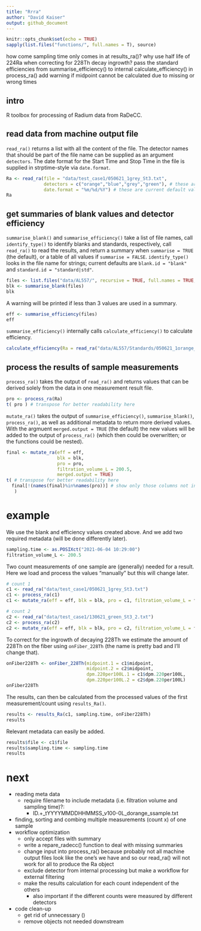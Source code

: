 ```yaml
---
title: "Rrra"
author: "David Kaiser"
output: github_document
---
```


```r
knitr::opts_chunk$set(echo = TRUE)
sapply(list.files("functions/", full.names = T), source)
```

how come sampling time only comes in at results_ra()?
why use half life of 224Ra when correcting for 228Th decay ingrowth?
pass the standard efficiencies from summarise_efficiency() to internal calculate_efficiency()
in process_ra() add warning if midpoint cannot be calculated due to missing or wrong times

## intro
R toolbox for processing of Radium data from RaDeCC.

## read data from machine output file
`read_ra()` returns a list with all the content of the file. The detector names that should be part of the file name can be supplied as an argument `detectors`. The date format for the Start Time and Stop Time in the file is supplied in strptime-style via `date.format`.

```r
Ra <- read_ra(file = "data/test_case1/050621_1grey_St3.txt",
              detectors = c("orange","blue","grey","green"), # these are current default values in the function
              date.format = "%m/%d/%Y") # these are current default values in the function
Ra
```

## get summaries of blank values and detector efficiency 
`summarise_blank()` and `summarise_efficiency()` take a list of file names, call `identify_type()` to identify blanks and standards, respectively, call `read_ra()` to read the results, and return a summary when `summarise = TRUE` (the default), or a table of all values if `summarise = FALSE`. `identify_type()` looks in the file name for strings; current defaults are `blank.id = "blank"` and `standard.id = "standard|std"`.

```r
files <- list.files("data/AL557/", recursive = TRUE, full.names = TRUE, pattern = ".txt$")
blk <- summarise_blank(files)
blk
```

A warning will be printed if less than 3 values are used in a summary.

```r
eff <- summarise_efficiency(files)
eff
```

`summarise_efficiency()` internally calls `calculate_efficiency()` to calculate efficiency.

```r
calculate_efficiency(Ra = read_ra("data/AL557/Standards/050621_1orange_223Rastandard.txt"))
```

## process the results of sample measurements
`process_ra()` takes the output of `read_ra()` and returns values that can be derived solely from the data in one measurement result file.

```r
pro <- process_ra(Ra)
t( pro ) # transpose for better readability here
```

`mutate_ra()` takes the output of `summarise_efficiency()`, `summarise_blank()`, `process_ra()`, as well as additional metadata to return more derived values. With the argmuent `merged.output = TRUE` (the default) the new values will be added to the output of `process_ra()` (which then could be overwritten; or the functions could be nested).

```r
final <- mutate_ra(eff = eff, 
                   blk = blk,
                   pro = pro,
                   filtration_volume_L = 200.5, 
                   merged.output = TRUE)
t( # transpose for better readability here
  final[!(names(final)%in%names(pro))] # show only those columns not in the output of process_ra()
   )
```

# example
We use the blank and efficiency values created above. 
And we add two required metadata (will be done differently later). 

```r
sampling.time <- as.POSIXct("2021-06-04 10:29:00")
filtration_volume_L <- 200.5
```

Two count measurements of one sample are (generally) needed for a result.
Here we load and process the values "manually" but this will change later.

```r
# count 1
c1 <- read_ra("data/test_case1/050621_1grey_St3.txt")
c1 <- process_ra(c1)
c1 <- mutate_ra(eff = eff, blk = blk, pro = c1, filtration_volume_L = filtration_volume_L)

# count 2
c2 <- read_ra("data/test_case1/130621_green_St3_2.txt")
c2 <- process_ra(c2)
c2 <- mutate_ra(eff = eff, blk = blk, pro = c2, filtration_volume_L = filtration_volume_L)
```

To correct for the ingrowth of decaying 228Th we estimate the amount of 228Th on the fiber using `onFiber_228Th` (the name is pretty bad and I'll change that).

```r
onFiber228Th <- onFiber_228Th(midpoint.1 = c1$midpoint, 
                              midpoint.2 = c2$midpoint, 
                              dpm.220per100L.1 = c1$dpm.220per100L,
                              dpm.220per100L.2 = c2$dpm.220per100L)
onFiber228Th
```

The results, can then be calculated from the processed values of the first measurement/count using `results_Ra()`.

```r
results <- results_Ra(c1, sampling.time, onFiber228Th)
results
```

Relevant metadata can easily be added.

```r
results$file <- c1$file
results$sampling.time <- sampling.time
results
```


# next
- reading meta data
  - require filename to include metadata (i.e. filtration volume and sampling time)?:
    - ID.+_tYYYYMMDDHHMMSS_v100-0L_dorange_ssample.txt
- finding, sorting and combing multiple measurements (count x) of one sample
- workflow optimization
  - only accept files with summary
  - write a repare_radecc() function to deal with missing summaries
  - change input into process_ra() because probably not all machine output files look like the one's we have and so our read_ra() will not work for all to produce the Ra object
  - exclude detector from internal processing but make a workflow for external filtering
  - make the results calculation for each count independent of the others
    - also important if the different counts were measured by different detectors
- code clean-up 
  - get rid of unnecessary ()
  - remove objects not needed downstream